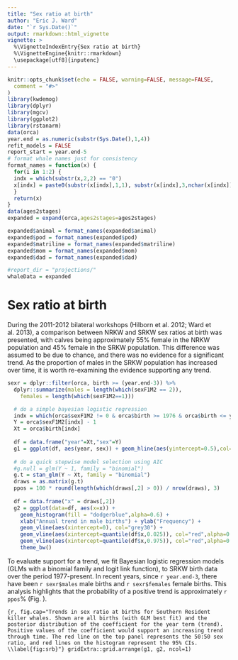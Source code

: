 ```yaml
---
title: "Sex ratio at birth"
author: "Eric J. Ward"
date: "`r Sys.Date()`"
output: rmarkdown::html_vignette
vignette: >
  %\VignetteIndexEntry{Sex ratio at birth}
  %\VignetteEngine{knitr::rmarkdown}
  \usepackage[utf8]{inputenc}
---
```



```r
knitr::opts_chunk$set(echo = FALSE, warning=FALSE, message=FALSE,
  comment = "#>"
)
library(kwdemog)
library(dplyr)
library(mgcv)
library(ggplot2)
library(rstanarm)
data(orca)
year.end = as.numeric(substr(Sys.Date(),1,4))
refit_models = FALSE
report_start = year.end-5
# format whale names just for consistency
format_names = function(x) {
  for(i in 1:2) {
  indx = which(substr(x,2,2) == "0")
  x[indx] = paste0(substr(x[indx],1,1), substr(x[indx],3,nchar(x[indx])))
  }
  return(x)
}
data(ages2stages)
expanded = expand(orca,ages2stages=ages2stages)

expanded$animal = format_names(expanded$animal)
expanded$pod = format_names(expanded$pod)
expanded$matriline = format_names(expanded$matriline)
expanded$mom = format_names(expanded$mom)
expanded$dad = format_names(expanded$dad)

#report_dir = "projections/"
whaleData = expanded

```

# Sex ratio at birth

During the 2011-2012 bilateral workshops (Hilborn et al. 2012; Ward et al. 2013), a comparison between NRKW and SRKW sex ratios at birth was presented, with calves being approximately 55\% female in the NRKW population and 45\% female in the SRKW population. This difference was assumed to be due to chance, and there was no evidence for a significant trend. As the proportion of males in the SRKW population has increased over time, it is worth re-examining the evidence supporting any trend. 
  
```r
sexr = dplyr::filter(orca, birth >= (year.end-3)) %>% 
  dplyr::summarize(males = length(which(sexF1M2 == 2)), 
    females = length(which(sexF1M2==1)))
```

```r
  # do a simple bayesian logistic regression 
  indx = which(orca$sexF1M2 != 0 & orca$birth >= 1976 & orca$birth <= year.end)
  Y = orca$sexF1M2[indx] - 1
  Xt = orca$birth[indx]
  
  df = data.frame("year"=Xt,"sex"=Y)
  g1 = ggplot(df, aes(year, sex)) + geom_hline(aes(yintercept=0.5),col="red",alpha=0.3) + geom_point(col="blue",alpha=0.3, position=position_dodge(width = 1)) + geom_smooth(method = "glm", method.args = list(family = "binomial")) + xlab("Year") + ylab("Sex (0 = F, 1 = M)") + theme_bw()
  
  # do a quick stepwise model selection using AIC
  #g.null = glm(Y ~ 1, family = "binomial")
  g.t = stan_glm(Y ~ Xt, family = "binomial")
  draws = as.matrix(g.t)
  ppos = 100 * round(length(which(draws[,2] > 0)) / nrow(draws), 3)
  
  df = data.frame("x" = draws[,2])
  g2 = ggplot(data=df, aes(x=x)) + 
    geom_histogram(fill = "dodgerblue",alpha=0.6) + 
    xlab("Annual trend in male births") + ylab("Frequency") + 
    geom_vline(aes(xintercept=0), col="grey30") + 
    geom_vline(aes(xintercept=quantile(df$x,0.025)), col="red",alpha=0.3) + 
    geom_vline(aes(xintercept=quantile(df$x,0.975)), col="red",alpha=0.3) + 
    theme_bw()
```

To evaluate support for a trend, we fit Bayesian logistic regression models (GLMs with a binomial family and logit link function), to SRKW birth data over the period 1977-present. In recent years, since `r year.end-3`, there have been `r sexr$males` male births and `r sexr$females` female births. This analysis highlights that the probability of a positive trend is approximately `r ppos`\% (Fig. \ref{fig:srb}).

```{r, fig.cap="Trends in sex ratio at births for Southern Resident killer whales. Shown are all births (with GLM best fit) and the posterior distribution of the coefficient for the year term (trend). Positive values of the coefficient would support an increasing trend through time. The red line on the top panel represents the 50:50 sex ratio, and red lines on the histogram represent the 95% CIs. \\label{fig:srb}"}
gridExtra::grid.arrange(g1, g2, ncol=1)
```
